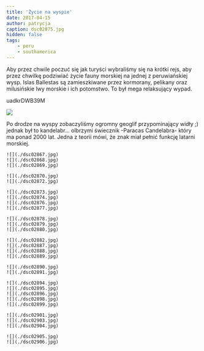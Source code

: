 ```yaml
---
title: 'Życie na wyspie'
date: 2017-04-15
author: patrycja
caption: dsc02875.jpg
hidden: false
tags: 
    - peru
    - southamerica
---
```


Aby przez chwile poczuć się jak turyści wybraliśmy się na krótki rejs, aby przez chwilkę podziwiać życie fauny morskiej na jednej z peruwiańskiej wysp. Islas Ballestas są zamieszkiwane przez kormorany, pelikany oraz milusińskie lwy morskie i ich potomstwo. To był mega relaksujący wypad. 

<youtube>uadkrDWB39M</youtube>


![](./dsc02866.jpg)

Po drodze na wyspy zobaczyliśmy ogromny geoglif przypominający widły ;) jednak był to kandelabr... olbrzymi świecznik -Paracas Candelabra- który ma ponad 2000 lat. Jedna z teorii mówi, że znak miał pełnić funkcję latarni morskiej. 


```grid|3
![](./dsc02867.jpg)
![](./dsc02868.jpg)
![](./dsc02869.jpg)
```
```grid|2
![](./dsc02870.jpg)
![](./dsc02872.jpg)
```
```grid|4
![](./dsc02873.jpg)
![](./dsc02874.jpg)
![](./dsc02876.jpg)
![](./dsc02877.jpg)
```
```grid|3
![](./dsc02878.jpg)
![](./dsc02879.jpg)
![](./dsc02880.jpg)
```
```grid|4
![](./dsc02882.jpg)
![](./dsc02887.jpg)
![](./dsc02888.jpg)
![](./dsc02889.jpg)
```
```grid|2
![](./dsc02890.jpg)
![](./dsc02891.jpg)
```
```grid|5
![](./dsc02894.jpg)
![](./dsc02895.jpg)
![](./dsc02896.jpg)
![](./dsc02898.jpg)
![](./dsc02899.jpg)
```
```grid|3
![](./dsc02901.jpg)
![](./dsc02903.jpg)
![](./dsc02904.jpg)
```
```grid|2
![](./dsc02905.jpg)
![](./dsc02906.jpg)
```